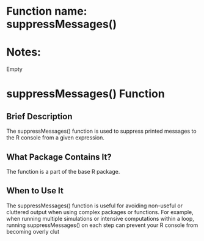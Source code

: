 # Function name: suppressMessages()
# Notes:
Empty


# suppressMessages() Function

## Brief Description
The suppressMessages() function is used to suppress printed messages to the R console from a given expression.

## What Package Contains It?
The function is a part of the base R package.

## When to Use It
The suppressMessages() function is useful for avoiding non-useful or cluttered output when using complex packages or functions. For example, when running multiple simulations or intensive computations within a loop, running suppressMessages() on each step can prevent your R console from becoming overly clut